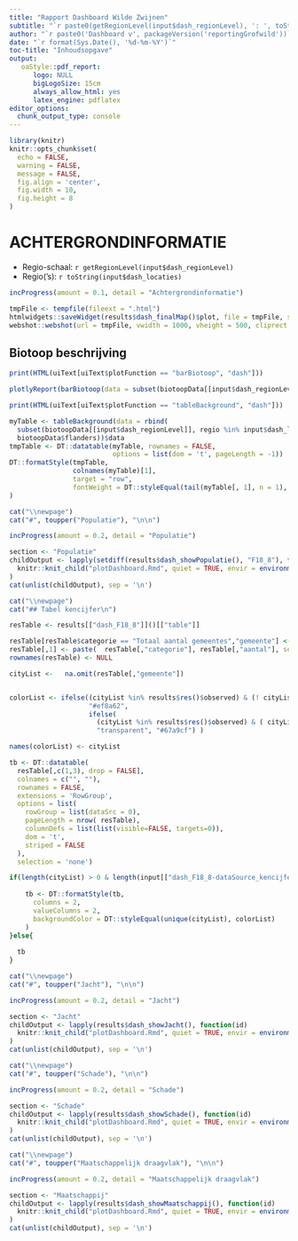 ```yaml
---
title: "Rapport Dashboard Wilde Zwijnen"
subtitle: "`r paste0(getRegionLevel(input$dash_regionLevel), ': ', toString(input$dash_locaties))`"
author: "`r paste0('Dashboard v', packageVersion('reportingGrofwild'))`"
date: "`r format(Sys.Date(), '%d-%m-%Y')`"
toc-title: "Inhoudsopgave"
output: 
   oaStyle::pdf_report:
      logo: NULL
      bigLogoSize: 15cm
      always_allow_html: yes
      latex_engine: pdflatex 
editor_options: 
  chunk_output_type: console
---
```


```r
library(knitr)
knitr::opts_chunk$set(
  echo = FALSE,
  warning = FALSE, 
  message = FALSE,
  fig.align = 'center',
  fig.width = 10, 
  fig.height = 8
)
```


# ACHTERGRONDINFORMATIE

* Regio-schaal: `r getRegionLevel(input$dash_regionLevel)`
* Regio('s): `r toString(input$dash_locaties)`


```r
incProgress(amount = 0.1, detail = "Achtergrondinformatie")

tmpFile <- tempfile(fileext = ".html")
htmlwidgets::saveWidget(results$dash_finalMap()$plot, file = tmpFile, selfcontained = FALSE)
webshot::webshot(url = tmpFile, vwidth = 1000, vheight = 500, cliprect = "viewport")
```

## Biotoop beschrijving

```r
print(HTML(uiText[uiText$plotFunction == "barBiotoop", "dash"]))
```

```r
plotlyReport(barBiotoop(data = subset(biotoopData[[input$dash_regionLevel]], regio %in% input$dash_locaties))$plot)
```

```r
print(HTML(uiText[uiText$plotFunction == "tableBackground", "dash"]))
```

```r
myTable <- tableBackground(data = rbind(
  subset(biotoopData[[input$dash_regionLevel]], regio %in% input$dash_locaties), 
  biotoopData$flanders))$data
tmpTable <- DT::datatable(myTable, rownames = FALSE,
                          options = list(dom = 't', pageLength = -1))
DT::formatStyle(tmpTable,
                colnames(myTable)[1],
                target = "row",
                fontWeight = DT::styleEqual(tail(myTable[, 1], n = 1), "bold")
)
```


```r
cat("\\newpage")
cat("#", toupper("Populatie"), "\n\n")

incProgress(amount = 0.2, detail = "Populatie")

section <- "Populatie"
childOutput <- lapply(setdiff(results$dash_showPopulatie(), "F18_8"), function(id) 
  knitr::knit_child("plotDashboard.Rmd", quiet = TRUE, envir = environment())
)
cat(unlist(childOutput), sep = '\n')
```


```r
cat("\\newpage")
cat("## Tabel kencijfer\n")

resTable <- results[["dash_F18_8"]]()[["table"]]

resTable[resTable$categorie == "Totaal aantal gemeentes","gemeente"] <- NA
resTable[,1] <- paste(  resTable[,"categorie"], resTable[,"aantal"], sep = ": ")
rownames(resTable) <- NULL

cityList <-   na.omit(resTable[,"gemeente"])


colorList <- ifelse((cityList %in% results$res()$observed) & (! cityList %in% results$res()$shot),
                    "#ef8a62",
                    ifelse(
                      (cityList %in% results$res()$observed) & ( cityList %in% results$res()$shot), 
                      "transparent", "#67a9cf") )

names(colorList) <- cityList

tb <- DT::datatable(
  resTable[,c(1,3), drop = FALSE],
  colnames = c("", ""),
  rownames = FALSE,
  extensions = 'RowGroup',
  options = list(
    rowGroup = list(dataSrc = 0),
    pageLength = nrow( resTable),
    columnDefs = list(list(visible=FALSE, targets=0)),
    dom = 't',
    striped = FALSE
  ),
  selection = 'none')

if(length(cityList) > 0 & length(input[["dash_F18_8-dataSource_kencijfer"]]) == 2) {
  
    tb <- DT::formatStyle(tb,
      columns = 2,
      valueColumns = 2,
      backgroundColor = DT::styleEqual(unique(cityList), colorList)
    )
}else{
  
  tb
}


```

```r
cat("\\newpage")
cat("#", toupper("Jacht"), "\n\n")

incProgress(amount = 0.2, detail = "Jacht")

section <- "Jacht"
childOutput <- lapply(results$dash_showJacht(), function(id) 
  knitr::knit_child("plotDashboard.Rmd", quiet = TRUE, envir = environment())
)
cat(unlist(childOutput), sep = '\n')
```


```r
cat("\\newpage")
cat("#", toupper("Schade"), "\n\n")

incProgress(amount = 0.2, detail = "Schade")

section <- "Schade"
childOutput <- lapply(results$dash_showSchade(), function(id) 
  knitr::knit_child("plotDashboard.Rmd", quiet = TRUE, envir = environment())
)
cat(unlist(childOutput), sep = '\n')
```


```r
cat("\\newpage")
cat("#", toupper("Maatschappelijk draagvlak"), "\n\n")

incProgress(amount = 0.2, detail = "Maatschappelijk draagvlak")

section <- "Maatschappij"
childOutput <- lapply(results$dash_showMaatschappij(), function(id) 
  knitr::knit_child("plotDashboard.Rmd", quiet = TRUE, envir = environment())
)
cat(unlist(childOutput), sep = '\n')
```